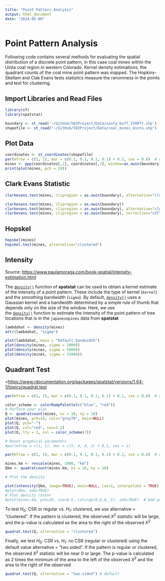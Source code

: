 ---
title: "Point Pattern Analysis"
output: html_document
date: "2024-05-09"
---

# Point Pattern Analysis

Following code contains several methods for evaluating the spatial distribution of a discrete point pattern, in this case coal mines within the Uinta coal region in western Colorado. Kernel density estimations, the quadrant counts of the coal mine point pattern was mapped. The Hopkins-Skellam and Clak Evans tests statisitcs measure the ranomness in the points and test for clustering.

## Import Libraries and Read Files

```{r}
library(sf)
library(spatstat)
```

```{r}
boundary <- st_read('~/GitHub/502Project/Data/uinta_buff_1500ft.shp')
shapefile <- st_read("~/GitHub/502Project/Data/coal_mines_Uinta.shp")
```

## Plot Data

```{r}
coordinates <- st_coordinates(shapefile)
par(mfrow = c(1, 1), mar = c(0.1, 0.1, 0.1, 0.1) + 0.1, cex = 0.6)  # Adjust cex as needed
mines <- ppp(coordinates[,1], coordinates[,2], window=as.owin(boundary), check=TRUE)
print(plot(mines, pch = 19))
```

## **Clark Evans Statistic**

```{r}
clarkevans.test(mines, clipregion = as.owin(boundary), alternative="clustered")
```

```{r}
clarkevans.test(mines, clipregion = as.owin(boundary))
clarkevans.test(mines, clipregion = as.owin(boundary), alternative="clustered")
clarkevans.test(mines, clipregion = as.owin(boundary), correction="cdf", nsim=99)
```

## Hopskel

```{r}
hopskel(mines)
hopskel.test(mines, alternative="clustered")
```

## Intensity

Source: <https://www.paulamoraga.com/book-spatial/intensity-estimation.html>

The [`density()`](https://rdrr.io/pkg/terra/man/density.html) function of **spatstat** can be used to obtain a kernel estimate of the intensity of a point pattern. These include the type of kernel (`kernel`) and the smoothing bandwidth (`sigma`). By default, [`density()`](https://rdrr.io/pkg/terra/man/density.html) uses a Gaussian kernel and a bandwidth determined by a simple rule of thumb that depends only on the size of the window. Here, we use the [`density()`](https://rdrr.io/pkg/terra/man/density.html) function to estimate the intensity of the point pattern of tree locations that is in the `japanesepines` data from **spatstat**

```{r}
lambdahat <- density(mines)
attr(lambdahat, "sigma")

plot(lambdahat, main = "Default bandwidth")
plot(density(mines, sigma = 1000))
plot(density(mines, sigma = 5000))
plot(density(mines, sigma = 15000))
```

## Quadrant Test

\<<https://www.rdocumentation.org/packages/spatstat/versions/1.64-1/topics/quadrat.test>

```{r}
par(mfrow = c(1, 1), mar = c(0.1, 0.1, 0.1, 0.1) + 0.1, cex = 0.6)  # Adjust cex as needed

color_scheme <- colorRampPalette(c("blue", "red"))
# Perform your plot
Q <- quadratcount(mines, nx = 10, ny = 10)
plot(mines, pch=10, cols="grey70", main=NULL)
plot(Q, pch="-")
plot(Q, col="red", cex=1.2)
plot(Q, lty = 1, col = color_scheme(7))

# Reset graphical parameters
#par(mfrow = c(1, 1), mar = c(5, 4, 4, 2) + 0.1, cex = 1)
```

```{r}
par(mfrow = c(1, 1), mar = c(0.1, 0.1, 0.1, 0.1) + 0.1, cex = 0.6)  # Adjust cex as needed

mines.km <- rescale(mines, 1000, "km")
Qkm <- quadratcount(mines.km, nx = 10, ny = 10)

# Plot the density

plot(intensity(Qkm, image=TRUE), main=NULL, las=1, interpolate = TRUE)
#plot(Qkm, add=TRUE)
# Plot density raster
#plot(mines.km, pch=20, cex=0.6, col=rgb(0,0,0,.5), add=TRUE)  # Add points
```

To test $H_0$: CSR or regular vs. $H_1$: clustered, we use alternative = "clustered". If the pattern is clustered, the observed $X^2$ statistic will be large, and the p-value is calculated as the area to the right of the observed $X^2$

```{r}
quadrat.test(Q, alternative = "clustered")
```

Finally, we test $H_0$: CSR vs. $H_1$: no CSR (regular or clustered) using the default value alternative = "two.sided". If the pattern is regular or clustered, the observed $X^2$ statistic will be near 0 or large. The p-value is calculated as 2 times the minimum of the area to the left of the observed $X^2$ and the area to the right of the observed

```{r}
quadrat.test(Q, alternative = "two.sided") # default
```
